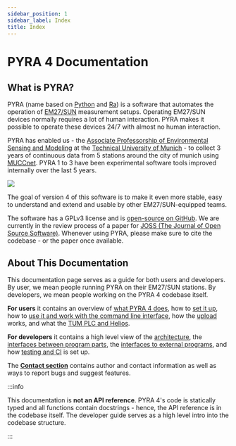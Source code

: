 ```yaml
---
sidebar_position: 1
sidebar_label: Index
title: Index
---
```


# PYRA 4 Documentation

## What is PYRA?

PYRA (name based on [Python](<https://en.wikipedia.org/wiki/Python_(programming_language)>) and [Ra](https://en.wikipedia.org/wiki/Ra)) is a software that automates the operation of [EM27/SUN](https://www.bruker.com/en/products-and-solutions/infrared-and-raman/remote-sensing/em27-sun-solar-absorption-spectrometer.html) measurement setups. Operating EM27/SUN devices normally requires a lot of human interaction. PYRA makes it possible to operate these devices 24/7 with almost no human interaction.

PYRA has enabled us - the [Associate Professorship of Environmental Sensing and Modeling](https://www.ee.cit.tum.de/en/esm/home/) at the [Technical University of Munich](https://www.tum.de/en/) - to collect 3 years of continuous data from 5 stations around the city of munich using [MUCCnet](https://atmosphere.ei.tum.de/). PYRA 1 to 3 have been experimental software tools improved internally over the last 5 years.

<img src='/img/docs/muccnet-image-roof.jpg' className='tw-mb-2 tw-rounded-lg' />

The goal of version 4 of this software is to make it even more stable, easy to understand and extend and usable by other EM27/SUN-equipped teams.

<!-- TODO: Link to PYRA 4 lincense file -->

The software has a GPLv3 license and is [open-source on GitHub](https://github.com/tum-esm/pyra). We are currently in the review process of a paper for [JOSS (The Journal of Open Source Software)](https://joss.theoj.org/). Whenever using PYRA, please make sure to cite the codebase - or the paper once available.

## About This Documentation

This documentation page serves as a guide for both users and developers. By user, we mean people running PYRA on their EM27/SUN stations. By developers, we mean people working on the PYRA 4 codebase itself.

**For users** it contains an overview of [what PYRA 4 does](user-guide/functionality), how to [set it up](user-guide/setup), how to [use it and work with the command line interface](user-guide/usage), how the [upload](user-guide/upload) works, and what the [TUM PLC and Helios](user-guide/tumpl-plc-and-helios).

**For developers** it contains a high level view of the [architecture](developer-guide/), the [interfaces between program parts](developer-guide/internal-interfaces), the [interfaces to external programs](developer-guide/external-interfaces), and how [testing and CI](developer-guide/testing-and-ci) is set up.

The **[Contact section](/docs/about)** contains author and contact information as well as ways to report bugs and suggest features.

:::info

This documentation is **not an API reference**. PYRA 4's code is statically typed and all functions contain docstrings - hence, the API reference is in the codebase itself. The developer guide serves as a high level intro into the codebase structure.

:::
